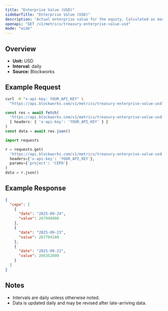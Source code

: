 ```yaml
---
title: "Enterprise Value (USD)"
sidebarTitle: "Enterprise Value (USD)"
description: "Actual enterprise value for the equity. Calculated as market cap - liabilities + assets"
openapi: "GET /v1/metrics/treasury-enterprise-value-usd"
mode: "wide"
---
```


## Overview

- **Unit:** USD
- **Interval:** daily
- **Source:** Blockworks

## Example Request

<CodeGroup>

```bash cURL
curl -H "x-api-key: YOUR_API_KEY" \
  "https://api.blockworks.com/v1/metrics/treasury-enterprise-value-usd?project=CEPO"
```

```typescript TypeScript
const res = await fetch(
  'https://api.blockworks.com/v1/metrics/treasury-enterprise-value-usd?project=CEPO',
  { headers: { 'x-api-key': 'YOUR_API_KEY' } }
)
const data = await res.json()
```

```python Python
import requests

r = requests.get(
  'https://api.blockworks.com/v1/metrics/treasury-enterprise-value-usd',
  headers={'x-api-key': 'YOUR_API_KEY'},
  params={'project': 'CEPO'}
)
data = r.json()
```

</CodeGroup>

## Example Response

```json
{
  "cepo": [
    {
      "date": "2025-09-24",
      "value": 267948900
    },
    {
      "date": "2025-09-23",
      "value": 267704100
    },
    {
      "date": "2025-09-22",
      "value": 266352600
    }
  ]
}
```

## Notes
- Intervals are daily unless otherwise noted.
- Data is updated daily and may be revised after late-arriving data.